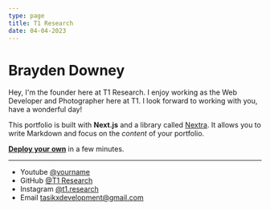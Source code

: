 ```yaml
---
type: page
title: T1 Research
date: 04-04-2023
---
```


# Brayden Downey

Hey, I'm the founder here at T1 Research. I enjoy working as the Web Developer and Photographer here at T1.
I look forward to working with you, have a wonderful day!

This portfolio is built with **Next.js** and a library called [Nextra](https://nextra.vercel.app/). It allows you to write Markdown and focus on the _content_ of your portfolio.

[**Deploy your own**](https://vercel.com/new/clone?demo-title=Portfolio+Starter+Kit&demo-description=Easily+create+a+portfolio+with+Next.js+and+Markdown.&demo-url=https%3A%2F%2Fdemo.vercel.blog%2F&demo-image=%2F%2Fimages.ctfassets.net%2Fe5382hct74si%2F2aC4eHLrOKmT4fnLfoNGK2%2F14b1e6bbe598ec023ffe85001d31e634%2FCleanShot_2022-04-11_at_23.12.01.png&project-name=Portfolio+Starter+Kit&repository-name=portfolio-starter-kit&repository-url=https%3A%2F%2Fgithub.com%2Fvercel%2Fnextjs-portfolio-starter&from=templates&skippable-integrations=1&teamCreateStatus=hidden) in a few minutes.

---

- Youtube [@yourname](https://twitter.com/yourname)
- GitHub [@T1 Research](https://github.com/t1-research)
- Instagram [@t1.research](https://instagram.com/t1.research)
- Email tasikxdevelopment@gmail.com
